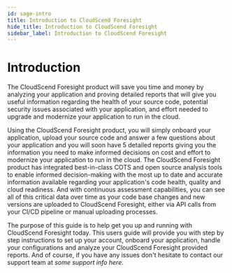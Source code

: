 ```yaml
---
id: sage-intro
title: Introduction to CloudScend Foresight
hide_title: Introduction to CloudScend Foresight
sidebar_label: Introduction to CloudScend Foresight
---
```


# Introduction

The CloudScend Foresight product will save you time and money by analyzing your application and proving detailed reports that will give you useful information regarding the health of your source code, potential security issues associated with your application, and effort needed to upgrade and modernize your application to run in the cloud.

Using the CloudScend Foresight product, you will simply onboard your application, upload your source code and answer a few questions about your application and you will soon have 5 detailed reports giving you the information you need to make informed decisions on cost and effort to modernize your application to run in the cloud. The CloudScend Foresight product has integrated best-in-class COTS and open source analysis tools to enable informed decision-making with the most up to date and accurate information available regarding your application's code health, quality and cloud readiness. And with continuous assessment capabilities, you can see all of this critical data over time as your code base changes and new versions are uploaded to CloudScend Foresight, either via API calls from your CI/CD pipeline or manual uploading processes.

The purpose of this guide is to help get you up and running with CloudScend Foresight today. This users guide will provide you with step by step instructions to set up your account, onboard your application, handle your configurations and analyze your CloudScend Foresight provided reports. And of course, if you have any issues don't hesitate to contact our support team at _some support info here_.
